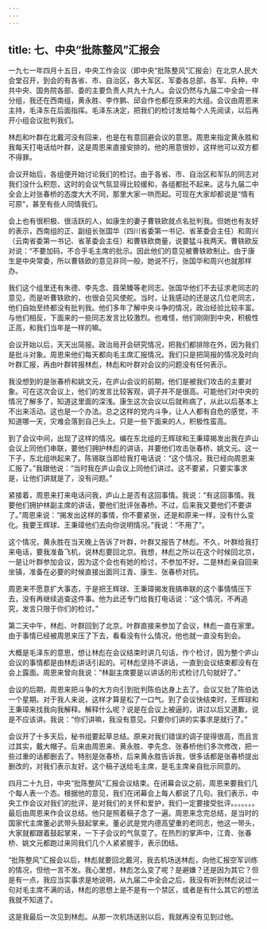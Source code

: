 ```yaml
---
---
---
```

title: 七、中央“批陈整风”汇报会
---



一九七一年四月十五日，中央工作会议（即中央“批陈整风”汇报会）在北京人民大会堂召开，到会的有各省、市、自治区，各大军区、军委各总部，各军、兵种，中共中央、国务院各部、委的主要负责人共九十九人。会议仍然与九届二中全会一样分组，我还在西南组，黄永胜、李作鹏、邱会作也都在原来的大组。会议由周恩来主持，毛泽东在后面指挥。毛泽东决定，把我们的检讨发给每个人先阅读，以后再开小组会议批判我们。

林彪和叶群在北戴河没有回来，也是在有意回避会议的意思。周恩来指定黄永胜和我每天打电话给叶群，这是周恩来直接安排的。他的用意很妙，这样他可以双方都不得罪。

会议开始后，各组便开始讨论我们的检讨。由于各省、市、自治区和军队的同志对我们没什么积怨，这时的会议气氛显得比较缓和，各组都批不起来。这与九届二中全会上对张春桥的态度大大不同，那里大家一哄而起。可现在大家却都说是“情有可原”，甚至有些人同情我们。

会上也有很积极、很活跃的人，如康生的妻子曹轶欧就点名批判我。但她也有友好的表示，西南组的正、副组长张国华（四川省委第一书记、省革委会主任）和周兴（云南省委第一书记、省革委会主任）和曹轶欧商量，说要猛斗我两天。曹轶欧反对说：“不要加码，不合乎毛主席的批示。因此他们的意见被曹轶欧制止。由于康生是中央常委，所以曹轶欧的意见非同一般，她说不行，张国华和周兴也就那样办。

我们这个组里还有朱德、李先念、聂荣臻等老同志。张国华他们不去征求老同志的意见，而是听曹轶欧的，也很会见风使舵。当时，让我感动的还是这几位老同志，他们自始至终都没有批判我。他们多年了解中央斗争的情况，政治经验比较丰富。与他们相反，下面来的一些同志发言比较激烈。也难怪，他们刚刚到中央，积极性正高，和我们当年是一样的嘛。

会议开始以后，天天出简报。政治局开会研究情况，把我们都排除在外，因为我们是批斗对象。周恩来他们每天都向毛主席汇报情况。我们只是把简报的情况及时向叶群汇报，再由叶群转报林彪，林彪和叶群对会议的问题没有任何表示。

我没想到的是张春桥和姚文元，在庐山会议的前期，他们是被我们攻击的主要对象。可在这次会议上，他们的发言比较客观，调子并不是很高。可能他们对中央的情况了解多了，知道这里面的深浅。康生这次会议以后就称病了，从此以后基本上不出来活动。这也是一个办法。总之这样的党内斗争，让人人都有自危的感觉，不知道哪一天，灾难会落到自己头上。只是一些下面来的人，积极性蛮高。

到了会议中间，出现了这样的情况。编在东北组的王辉球和王秉璋揭发出我在庐山会议上同他们串联，要他们拥护林彪的讲话，并要他们攻击张春桥、姚文元。这一下子，东北组哄起来了。陈锡联当即给我打电话说：“这个情况，我已经向周恩来汇报了。”我跟他说：“当时我在庐山会议上同他们讲过。这不要紧，只要实事求是，让他们讲就是了，没有问题。”

紧接着，周恩来打来电话问我，庐山上是否有这回事情。我说：“有这回事情。我要他们拥护林副主席的讲话，要他们批评张春桥。不过，后来我又要他们不要讲了。”周恩来说：“揭发出这样的事情，你不要紧张，还是和原来一样，没有什么变化。我要王辉球、王秉璋他们去向你说明情况。”我说：“不用了”。

这个情况，黄永胜在当天晚上告诉了叶群，叶群又报告了林彪。不久，叶群给我打来电话，要我准备飞机，说林彪要回北京。我想，林彪之所以在这个时候回北京，一是让叶群参加会议，因为这个会也有她的检讨，不参加不好。二是林彪亲自回来坐镇，准备在必要的时候直接出面同江青、康生、张春桥对抗。

周恩来不愿意扩大事态，于是把王辉球、王秉璋揭发我搞串联的这个事情情压下去，没有再继续追查这件事。他为此还专门给我打电话说：“这个情况，不再追究，发言只限于你们的检讨。”

第二天中午，林彪、叶群回到了北京。叶群直接来参加了会议，林彪一直在家里。由于事情已经被周恩来压了下去，看看没有什么情况，他也就一直没有到会。

大概是毛泽东的意思，想让林彪在会议结束时讲几句话，作个检讨，因为整个庐山会议的事情都是由林彪讲话引起的。可林彪坚持不讲话，一直到会议结束都没有在会上露面。周恩来曾向我说：“林副主席要是以讲话的形式检讨几句就好了。”

会议的后期，周恩来把斗争的大方向引到批判陈伯达身上去了。会议又批了陈伯达一个星期。对于我人来说，这样才算是松了一口气。到了会议快结束时，王辉球和王秉璋来找我向我解释。解释什么呢？说是在会议上被逼的，讲过以后又道歉，说是不应该讲。我说：“你们讲嘛，我没有意见。只要你们讲的实事求是就行了。”

会议开了十多天后，秘书组要起草总结。原来对我们错误的调子提得很高，而且言过其实，戴大帽子。后来由周恩来、黄永胜、李先念、张春桥他们多次修改，把一些过重的话都删去了。特别是张春桥，后来黄永胜告诉我，很多话都是张春桥提出删改的，对我们表示友好。这个稿子送给毛主席，是毛主席亲自批示同意的。

四月二十九日，中央“批陈整风”汇报会议结束。在闭幕会议之前，周恩来要我们几个每人表一个态。根据他的意见，我们在闭幕会上每人都说了几句。我们表示，中央工作会议对我们的批评，是对我们的关怀和爱护，我们一定要接受批评。。。。。。。最后由周恩来作会议总结。他只是照着稿子念了一遍。周恩来念完总结，是当时的国家代主席董必武带头鼓起掌来。董必武是党内德高望重的老同志，他这一带头，大家就都跟着鼓起掌来，一下子会议的气氛变了。在热烈的掌声中，江青、张春桥、姚文元都跑过来同我们几个人紧紧握手，表示团结。

“批陈整风”汇报会以后，林彪就要回北戴河，我去机场送林彪，向他汇报空军训练的情况，但他一言不发。我心里想，林彪怎么变了呢？是避嫌？还是因为其它？但是有一点，我应当实事求是地说明，从九届二中全会之后，我没有听到林彪说过一句对毛主席不满的话，林彪的思想上是不是有一个禁区，或者是有什么其它的想法我就不知道了。

这是我最后一次见到林彪。从那一次机场送别以后，我就再没有见到过他。